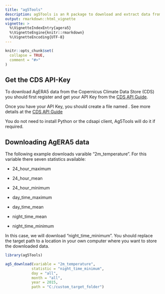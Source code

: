 ```yaml
---
title: "ag5Tools"  
description: ag5Tools is an R package to download and extract data from the Copernicus \\'Agrometeorological indicators from 1979 to present derived from reanalysis\\' dataset (AgERA5)."
output: rmarkdown::html_vignette
vignette: >
  %\VignetteIndexEntry{agera5}
  %\VignetteEngine{knitr::rmarkdown}
  %\VignetteEncoding{UTF-8}
---
```


```r
knitr::opts_chunk$set(
  collapse = TRUE,
  comment = "#>"
)
```
## Get the CDS API-Key
To download AgERA5 data from the Copernicus Climate Data Store (CDS) you should first register and get your
API Key from the [CDS API Guide](https://cds.climate.copernicus.eu/api-how-to).

Once you have your API Key, you should create a file named \code{.cdsapirc}. See more details at the
[CDS API Guide](https://cds.climate.copernicus.eu/api-how-to)

You do not need to install Python or the cdsapi client, Ag5Tools will do it if required.

## Downloading AgERA5 data
The following example downloads varaible "2m_temperature". For this variable there seven statistics available:  

* 24_hour_maximum

* 24_hour_mean

* 24_hour_minimum

* day_time_maximum

* day_time_mean

* night_time_mean

* night_time_minimum  

In this case, we will download "night_time_minimum". You should replace the target path to 
a location in your own computer where you want to store the downloaded data.

```r
library(ag5Tools)

ag5_download(variable = "2m_temperature",
            statistic = "night_time_minimum",
            day = "all",
            month = "all",
            year = 2015,
            path = "C:/custom_target_folder")

```
